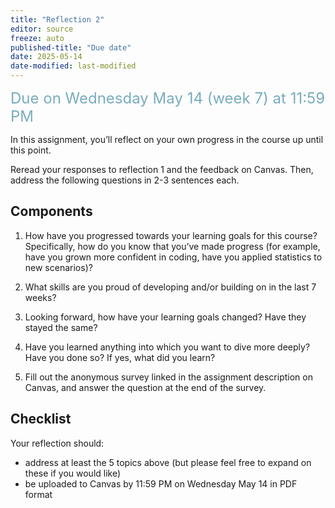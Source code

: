 ```yaml
---
title: "Reflection 2"
editor: source
freeze: auto
published-title: "Due date"
date: 2025-05-14
date-modified: last-modified
---
```


[Due on Wednesday May 14 (week 7) at 11:59 PM]{style="color: #79ACBD; font-size: 24px;"}

In this assignment, you’ll reflect on your own progress in the course up until this point.  

Reread your responses to reflection 1 and the feedback on Canvas. Then, address the following questions in 2-3 sentences each.

## Components

1. How have you progressed towards your learning goals for this course? Specifically, how do you know that you've made progress (for example, have you grown more confident in coding, have you applied statistics to new scenarios)?  

2. What skills are you proud of developing and/or building on in the last 7 weeks?  

3. Looking forward, how have your learning goals changed? Have they stayed the same?  

4. Have you learned anything into which you want to dive more deeply? Have you done so? If yes, what did you learn?  

5. Fill out the anonymous survey linked in the assignment description on Canvas, and answer the question at the end of the survey.  

## Checklist

Your reflection should:  

- address at least the 5 topics above (but please feel free to expand on these if you would like)  
- be uploaded to Canvas by 11:59 PM on Wednesday May 14 in PDF format


